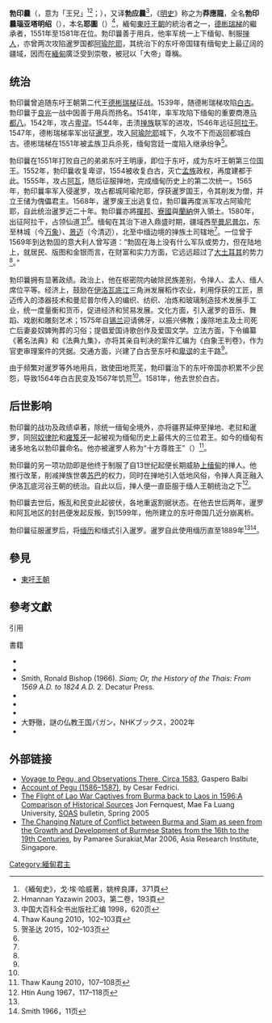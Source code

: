 {{Infobox monarch
| name               =勃印曩<br>{{lang-my-Mymr|ဘုရင့်နောင်}}
| title              = 
| image              =File:Bayinnaung.JPG
| caption            =缅甸国家博物馆前的勃印曩雕像
| succession           = [[缅甸君主列表|缅甸国王]]
| reign              =1550年4月30日 – 1581年10月10日
| predecessor        =[[德彬瑞梯|德彬瑞梯]]
| successor          =[[南达勃因|南达勃因]] 
| reg-type             = [[副王_(東南亞)|副王]]
| regent               = [[南达勃因|南达勃因]] 
| coronation         = 
| investiture        =
|succession1          = [[緬甸|緬甸]][[副王_(東南亞)|副王]]
|reign1               = 1542年4月 – 1550年4月30日
|reign-type1 = 任職
|coronation1 = [[德彬瑞梯|德彬瑞梯]]
|cor-type1 = 任命
|predecessor1         = [[德彬瑞梯|德彬瑞梯]]
|successor1           = [[南达勃因|南达勃因]]
| full name          =勃印曩瑙亚塔明绍<br />{{lang|my|ဘုရင့်နောင် ကျော်ထင်နော်ရထာ }}<br />Bayinnaung Kyawhtin Nawrahta
| birth_date         =1516年1月16日
| birth_place        =[[東吁縣|东吁]]当克侯府
| death_date         ={{death date and age|1581|10|10|1516|1|16}}
| death_place        =[[勃固|汉达瓦底]]
| burial_date        =
| burial_place       =
| queen              =
| consort            = Atula Thiri<br />Sanda Dewi<br />Yaza Dewi
| offspring          = 
| royal house        =[[东吁王朝|东吁王朝]]
| dynasty            = [[東籲王朝|東籲王朝]]
| father             =[[明基纽|明基纽]]
| mother             =Myo Myat
| issue              =缅王[[南达勃因|南达勃因]]<br>清迈王瑙亚塔明绍<br>良渊侯信乌博<br>[[良渊王|良渊王]]
| religion           =[[上座部佛教|上座部佛教]]
}}
{{Burmese characters}}
'''勃印曩'''（{{my|m=ဘုရင့်နောင်|y=Bayinnaung}}，意为「王兄」<ref>《緬甸史》，戈·埃·哈威著，姚梓良譯，371頁</ref><ref>Hmannan Yazawin 2003，第二卷，193頁</ref>；{{bd|1516年|1月16日|1581年|10月10日|catIdx=}}），又译'''勃应曩'''<ref name="baike">中国大百科全书出版社汇编 1998，620页</ref>，《[[明史|明史]]》称之为'''莽應龍'''，全名'''勃印曩瑙亚塔明绍'''（{{my|m=ဘုရင့်နောင် ကျော်ထင်နော်ရထာ |y=Bayinnaung Kyawhtin Nawrahta}}），本名'''耶圖'''（{{my|m=ရဲထွတ်|y=Ye Htut}}）<ref>Thaw Kaung 2010，102–103頁</ref>，緬甸[[東吁王朝|東吁王朝]]的統治者之一，[[德彬瑞梯|德彬瑞梯]]的繼承者，1551年至1581年在位。勃印曩善于用兵，他率军统一上下缅甸、制服[[掸人|掸人]]，亦曾两次攻陷暹罗国都[[阿瑜陀耶|阿瑜陀耶]]，其统治下的东吁帝国辖有缅甸史上最辽阔的疆域，因而在[[緬甸|緬甸]]廣泛受到崇敬，被冠以「大帝」尊稱。

== 统治 ==

勃印曩曾追随东吁王朝第二代王[[德彬瑞梯|德彬瑞梯]]征战。1539年，随德彬瑞梯攻陷[[白古|白古]]。勃印曩于[[恩梅鎮|良兆]]一战中因善于用兵而扬名。1541年，率军攻陷下缅甸的重要商港[[马都八|马都八]]。1542年，攻占[[卑谬|卑谬]]。1544年，击溃[[掸族|掸族]]联军的进攻，1546年远征[[阿拉干|阿拉干]]。1547年，德彬瑞梯率军出征[[暹罗|暹罗]]，攻入[[阿瑜陀耶|阿瑜陀耶]]城下，久攻不下而返回都城白古。德彬瑞梯在1551年被孟族卫兵杀死，缅甸宫廷一度陷入继承纷争<ref name="HSD">贺圣达 2015，102–103页</ref>。

勃印曩在1551年打败自己的弟弟东吁王明康，即位于东吁，成为东吁王朝第三位国王。1552年，勃印曩收复卑谬，1554被收复白古，灭亡[[孟族|孟族]]政权，再度建都于此。1555年，攻占[[阿瓦|阿瓦]]，随后征服掸地，完成缅甸历史上的第二次统一。1565年，勃印曩率军入侵暹罗，攻占都城阿瑜陀耶，俘获暹罗国王，令其削发为僧，并立王储为傀儡君主。1568年，暹罗废王出逃复位，勃印曩再度派军攻占阿瑜陀耶，自此统治暹罗近二十年。勃印曩亦將[[撣邦|撣邦]]、[[寮國|寮國]]與[[蘭納|蘭納]]併入領土。1580年，出征阿拉干，占领仙道卫<ref name="HSD"/>。缅甸在其治下进入鼎盛时期，疆域西至[[曼尼普尔|曼尼普尔]]，东至林城（今[[万象|万象]]）、[[景迈|景迈]]（今清迈），北至中缅边境的掸族土司辖地<ref name="baike"/>。一位曾于1569年到达勃固的意大利人曾写道：“勃固在海上没有什么军队或势力，但在陆地上，就居民、版图和金银而言，在财富和实力方面，它远远超过了[[奥斯曼帝国|大土耳其]]的势力<ref name="HSD"/>。”

勃印曩拥有显著政绩。政治上，他在枢密院内破除民族差别，令掸人、孟人、缅人席位平等。经济上，鼓励在[[伊洛瓦底江|伊洛瓦底江]]三角洲发展稻作农业，利用俘获的工匠，景迈传入的漆器技术和曼尼普尔传入的编织、纺织、冶炼和玻璃制造技术发展手工业，统一度量衡和货币，促进经济和贸易发展。文化方面，引入暹罗的音乐、舞蹈、戏剧和雕刻艺术；1575年自[[锡兰|锡兰]]迎请佛牙，以振兴佛教；废除地主及土司死亡后妻妾奴婢殉葬的习俗；提倡爱国诗歌创作及爱国文学。立法方面，下令编纂《著名法典》和《法典九集》，亦将其亲自判决的案件汇编为《白象王判卷》，作为官吏审理案件的凭据。交通方面，兴建了白古至东吁和[[卑谬|卑谬]]的主干路<ref name="baike"/>。

由于频繁对暹罗等外地用兵，致使田地荒芜，勃印曩治下的东吁帝国亦积累不少民怨，导致1564年白古民变及1567年饥荒<ref name="baike"/>。1581年，他去世於白古。

== 后世影响 ==
勃印曩的战功及政绩卓著，除统一缅甸全境外，亦将疆界延伸至掸地、老挝和暹罗，同[[阿奴律陀|阿奴律陀]]和[[雍笈牙|雍笈牙]]一起被视为缅甸历史上最伟大的三位君王。如今的缅甸有诸多地名以勃印曩命名。他亦被暹罗人称为“十方尊胜王”（{{thai|t=พระเจ้าชนะสิบทิศ|r=Phrachao Chana Sip Thit}}）<ref>Thaw Kaung 2010，107–108页</ref>。

勃印曩的另一项功勋即是他终于制服了自13世纪起便长期威胁[[上缅甸|上缅甸]]的掸人。他推行改革，削减掸族世袭[[苏巴_(称谓)|苏巴]]的权力，同时在掸地引入低地风俗，令掸人真正融入伊洛瓦底河谷王朝的统治。自此以后，掸人便一直臣服于缅人王朝统治之下<ref name="HA1967">Htin Aung 1967，117–118页</ref>。

勃印曩去世后，叛乱和民变此起彼伏，各地重返割据状态。在他去世后两年，暹罗和阿瓦地区的封邑便发起反叛，到1599年，他所建立的东吁帝国几近分崩离析。

勃印曩征服暹罗后，将[[缅历|缅历]]和缅式{{le|Dhammasattha|Dhammasattha|法典}}引入暹罗。暹罗自此使用缅历直至1889年<ref name="HA1967"/><ref name=rbs-11>Smith 1966，11页</ref>。

== 參見 ==
* [[東吁王朝|東吁王朝]]

== 參考文獻 ==
;引用
{{reflist}}
;書籍
* {{cite book | last=Htin Aung | first=Maung | title=A History of Burma | url=https://archive.org/details/historyofburma00htin | publisher=Cambridge University Press | location=New York and London | year=1967 }}
* {{cite book | author=Royal Historical Commission of Burma | title=Hmannan Yazawin | volume=1–3 | year=1832 | location=Yangon | language=my | edition=2003 | publisher=Ministry of Information，Myanmar}}
* Smith, Ronald Bishop (1966). ''Siam; Or, the History of the Thais: From 1569 A.D. to 1824 A.D.'' 2. Decatur Press.
* {{cite book | last=Thaw Kaung | first=U | title=Aspects of Myanmar History and Culture | year=2010 | publisher=Gangaw Myaing | location=Yangon}}
* {{Cite book | author = 戈·埃·哈威著 | author2 = 姚梓良譯 | title = 《緬甸史》 | location = 北京 | publisher = 商務印書館 | date = 1973年}}
* {{Cite book | author = 贺圣达 | title = 《緬甸史》 | location = 昆明 | publisher = 云南人民出版社 | date = 2015年 | isbn = 9787222118324}}
* 大野徹，謎の仏教王国パガン，NHKブックス，2002年
* {{cite encyclopedia |editor=中国大百科全书出版社汇编 |year=1998 |encyclopedia=[[中国大百科全书|中国大百科全书]] |edition=1 |series=外国历史（二） |publisher=中国大百科全书出版社 |location=北京 |page=1036}}

== 外部链接 ==
{{Commons category|Bayinnaung}}
*[http://www.soas.ac.uk/sbbr/editions/file64288.pdf Voyage to Pegu, and Observations There, Circa 1583], Gaspero Balbi
*[http://www.soas.ac.uk/sbbr/editions/file64315.pdf Account of Pegu (1586–1587)], by Cesar Fedrici.
*[http://www.soas.ac.uk/sbbr/editions/file64346.pdf The Flight of Lao War Captives from Burma back to Laos in 1596:A Comparison of Historical Sources] Jon Fernquest, Mae Fa Luang University, [[SOAS|SOAS]] bulletin, Spring 2005
*[https://web.archive.org/web/20150702013935/http://www.ari.nus.edu.sg/docs/wps/wps06_064.pdf  The Changing Nature of Conflict between Burma and Siam as seen from the Growth and Development of Burmese States from the 16th to the 19th Centuries], by Pamaree Surakiat,Mar 2006, Asia Research Institute, Singapore.

{{start box}}
{{s-reg}}
{{s-before|[[德彬瑞梯|德彬瑞梯]]}}
{{s-title|[[缅甸君主列表|缅甸国王]]|1550年–1581年}}
{{s-after|[[南达勃因|南达勃因]]}}
{{s-roy}}
{{s-before|[[德彬瑞梯|德彬瑞梯]]}}
{{s-title|[[缅甸|缅甸]][[副王_(東南亞)|副王]]|1542年–1550年}}
{{s-after|[[南达勃因|南达勃因]]}}
{{end box}}
{{Authority control}}{{Burmese monarchs}}
[[Category:緬甸君主|Category:緬甸君主]]